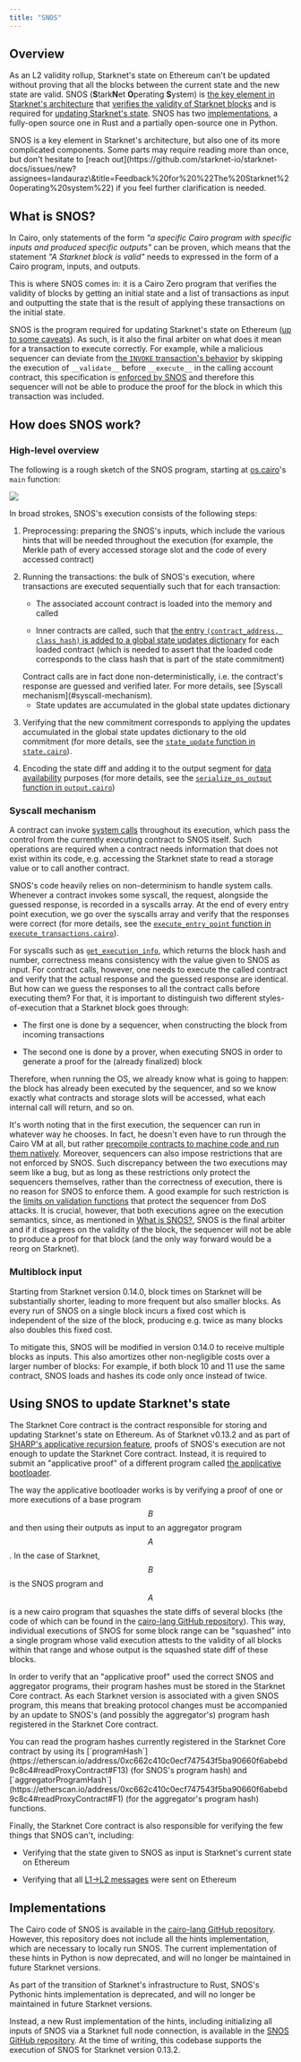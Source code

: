 ```yaml
---
title: "SNOS"
---
```


## Overview

As an L2 validity rollup, Starknet's state on Ethereum can't be updated without proving that all the blocks between the current state and the new state are valid. SNOS (**S**tark**N**et **O**perating **S**ystem) is [the key element in Starknet's architecture](#what_is_snos?) that [verifies the validity of Starknet blocks](#how_does_snos_work?) and is required for [updating Starknet's state](#using_snos_to_update_starknets_state). SNOS has two [implementations](#implementations), a fully-open source one in Rust and a partially open-source one in Python.

<Note>
  SNOS is a key element in Starknet's architecture, but also one of its more complicated components. Some parts may require reading more than once, but don't hesitate to [reach out](https://github.com/starknet-io/starknet-docs/issues/new?assignees=landauraz\&title=Feedback%20for%20%22The%20Starknet%20operating%20system%22) if you feel further clarification is needed.
</Note>

## What is SNOS?

In Cairo, only statements of the form *"a specific Cairo program with specific inputs and produced specific outputs"* can be proven, which means that the statement *"A Starknet block is valid"* needs to expressed in the form of a Cairo program, inputs, and outputs.

This is where SNOS comes in: it is a Cairo Zero program that verifies the validity of blocks by getting an initial state and a list of transactions as input and outputting the state that is the result of applying these transactions on the initial state.

SNOS is the program required for updating Starknet's state on Ethereum ([up to some caveats](#os-and-core-contract)). As such, is it also the final arbiter on what does it mean for a transaction to execute correctly. For example, while a malicious sequencer can deviate from [the `INVOKE` transaction's behavior](/concepts-and-components/transactions/#transaction_flow) by skipping the execution of `__validate__` before `__execute__` in the calling account contract, this specification is [enforced by SNOS](https://github.com/starkware-libs/cairo-lang/blob/8e11b8cc65ae1d0959328b1b4a40b92df8b58595/src/starkware/starknet/core/os/execution/execute_transactions.cairo#L390) and therefore this sequencer will not be able to produce the proof for the block in which this transaction was included.

## How does SNOS work?

### High-level overview

The following is a rough sketch of the SNOS program, starting at [os.cairo](https://github.com/starkware-libs/cairo-lang/blob/8e11b8cc65ae1d0959328b1b4a40b92df8b58595/src/starkware/starknet/core/os/os.cairo#L38)'s `main` function:

<Frame>
  <img src="/images/80375497-os_flow_copy.png" />
</Frame>

In broad strokes, SNOS's execution consists of the following steps:

1. Preprocessing: preparing the SNOS's inputs, which include the various hints that will be needed throughout the execution (for example, the Merkle path of every accessed storage slot and the code of every accessed contract)

2. Running the transactions: the bulk of SNOS's execution, where transactions are executed sequentially such that for each transaction:

   * The associated account contract is loaded into the memory and called

   * Inner contracts are called, such that [the entry `(contract_address, class_hash)` is added to a global state updates dictionary](https://github.com/starkware-libs/cairo-lang/blob/8e11b8cc65ae1d0959328b1b4a40b92df8b58595/src/starkware/starknet/core/os/execution/execute_entry_point.cairo#L149) for each loaded contract (which is needed to assert that the loaded code corresponds to the class hash that is part of the state commitment)

   <Note>
      Contract calls are in fact done non-deterministically, i.e. the contract's response are guessed and verified later. For more details, see [Syscall mechanism](#syscall-mechanism).
   </Note>

   * State updates are accumulated in the global state updates dictionary

3. Verifying that the new commitment corresponds to applying the updates accumulated in the global state updates dictionary to the old commitment (for more details, see the [`state_update` function in `state.cairo`](https://github.com/starkware-libs/cairo-lang/blob/8e11b8cc65ae1d0959328b1b4a40b92df8b58595/src/starkware/starknet/core/os/state/state.cairo#L40)).

4. Encoding the state diff and adding it to the output segment for [data availability](/concepts-and-components/data-availability/) purposes (for more details, see the [`serialize_os_output` function in `output.cairo`](https://github.com/starkware-libs/cairo-lang/blob/8e11b8cc65ae1d0959328b1b4a40b92df8b58595/src/starkware/starknet/core/os/output.cairo#L71))

### Syscall mechanism

A contract can invoke [system calls](https://book.cairo-lang.org/appendix-08-system-calls.html) throughout its execution, which pass the control from the currently executing contract to SNOS itself. Such operations are required when a contract needs information that does not exist within its code, e.g. accessing the Starknet state to read a storage value or to call another contract.

SNOS's code heavily relies on non-determinism to handle system calls. Whenever a contract invokes some syscall, the request, alongside the guessed response, is recorded in a syscalls array. At the end of every entry point execution, we go over the syscalls array and verify that the responses were correct (for more details, see the [`execute_entry_point` function in `execute_transactions.cairo`](https://github.com/starkware-libs/cairo-lang/blob/8e11b8cc65ae1d0959328b1b4a40b92df8b58595/src/starkware/starknet/core/os/execution/execute_entry_point.cairo#L286)).

For syscalls such as [`get_execution_info`](https://book.cairo-lang.org/appendix-08-system-calls.html#get_execution_info), which returns the block hash and number, correctness means consistency with the value given to SNOS as input. For contract calls, however, one needs to execute the called contract and verify that the actual response and the guessed response are identical. But how can we guess the responses to all the contract calls before executing them? For that, it is important to distinguish two different styles-of-execution that a Starknet block goes through:

* The first one is done by a sequencer, when constructing the block from incoming transactions

* The second one is done by a prover, when executing SNOS in order to generate a proof for the (already finalized) block

Therefore, when running the OS, we already know what is going to happen: the block has already been executed by the sequencer, and so we know exactly what contracts and storage slots will be accessed, what each internal call will return, and so on.

It's worth noting that in the first execution, the sequencer can run in whatever way he chooses. In fact, he doesn't even have to run through the Cairo VM at all, but rather [precompile contracts to machine code and run them natively](https://github.com/lambdaclass/cairo_native). Moreover, sequencers can also impose restrictions that are not enforced by SNOS. Such discrepancy between the two executions may seem like a bug, but as long as these restrictions only protect the sequencers themselves, rather than the correctness of execution, there is no reason for SNOS to enforce them. A good example for such restriction is the [limits on validation functions](/concepts-and-components/accounts/#limitations_of_validation) that protect the sequencer from DoS attacks. It is crucial, however, that both executions agree on the execution semantics, since, as mentioned in [What is SNOS?](#what_is_snos), SNOS is the final arbiter and if it disagrees on the validity of the block, the sequencer will not be able to produce a proof for that block (and the only way forward would be a reorg on Starknet).

### Multiblock input

Starting from Starknet version 0.14.0, block times on Starknet will be substantially shorter, leading to more frequent but also smaller blocks. As every run of SNOS on a single block incurs a fixed cost which is independent of the size of the block, producing e.g. twice as many blocks also doubles this fixed cost.

To mitigate this, SNOS will be modified in version 0.14.0 to receive multiple blocks as inputs. This also amortizes other non-negligible costs over a larger number of blocks: For example, if both block 10 and 11 use the same contract, SNOS loads and hashes its code only once instead of twice.

## Using SNOS to update Starknet's state

The Starknet Core contract is the contract responsible for storing and updating Starknet's state on Ethereum. As of Starknet v0.13.2 and as part of [SHARP's applicative recursion feature](https://community.starknet.io/t/starknet-v0-13-2-pre-release-notes/114223#starknet-applicative-recursion-3), proofs of SNOS's execution are not enough to update the Starknet Core contract. Instead, it is required to submit an "applicative proof" of a different program called [the applicative bootloader](https://github.com/starkware-libs/cairo-lang/blob/8e11b8cc65ae1d0959328b1b4a40b92df8b58595/src/starkware/cairo/bootloaders/applicative_bootloader/applicative_bootloader.cairo#L15).

The way the applicative bootloader works is by verifying a proof of one or more executions of a base program $$B$$ and then using their outputs as input to an aggregator program $$A$$. In the case of Starknet, $$B$$ is the SNOS program and $$A$$ is a new cairo program that squashes the state diffs of several blocks (the code of which can be found in the [cairo-lang GitHub repository](https://github.com/starkware-libs/cairo-lang/blob/8e11b8cc65ae1d0959328b1b4a40b92df8b58595/src/starkware/starknet/core/aggregator/main.cairo#L8)). This way, individual executions of SNOS for some block range can be "squashed" into a single program whose valid execution attests to the validity of all blocks within that range and whose output is the squashed state diff of these blocks.

In order to verify that an "applicative proof" used the correct SNOS and aggregator programs, their program hashes must be stored in the Starknet Core contract. As each Starknet version is associated with a given SNOS program, this means that breaking protocol changes must be accompanied by an update to SNOS's (and possibly the aggregator's) program hash registered in the Starknet Core contract.

<Tip>
  You can read the program hashes currently registered in the Starknet Core contract by using its [`programHash`](https://etherscan.io/address/0xc662c410c0ecf747543f5ba90660f6abebd9c8c4#readProxyContract#F13) (for SNOS's program hash) and [`aggregatorProgramHash`](https://etherscan.io/address/0xc662c410c0ecf747543f5ba90660f6abebd9c8c4#readProxyContract#F1) (for the aggregator's program hash) functions.
</Tip>

Finally, the Starknet Core contract is also responsible for verifying the few things that SNOS can't, including:

* Verifying that the state given to SNOS as input is Starknet's current state on Ethereum

* Verifying that all [L1→L2 messages](/concepts-and-components/messaging/#l1-l2-messages) were sent on Ethereum

## Implementations

The Cairo code of SNOS is available in the [cairo-lang GitHub repository](https://github.com/starkware-libs/cairo-lang/tree/8e11b8cc65ae1d0959328b1b4a40b92df8b58595/src/starkware/starknet/core/os). However, this repository does not include all the hints implementation, which are necessary to locally run SNOS. The current implementation of these hints in Python is now deprecated, and will no longer be maintained in future Starknet versions.

<Warning>
  As part of the transition of Starknet's infrastructure to Rust, SNOS's Pythonic hints implementation is deprecated, and will no longer be maintained in future Starknet versions.
</Warning>

Instead, a new Rust implementation of the hints, including initializing all inputs of SNOS via a Starknet full node connection, is available in the [SNOS GitHub repository](https://github.com/keep-starknet-strange/snos/tree/cb2a6d26faeb658492756fe100bbdf5b1600c768). At the time of writing, this codebase supports the execution of SNOS for Starknet version 0.13.2.